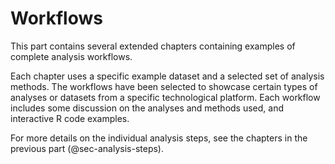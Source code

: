 # Workflows {#sec-workflows}

This part contains several extended chapters containing examples of complete analysis workflows.

Each chapter uses a specific example dataset and a selected set of analysis methods. The workflows have been selected to showcase certain types of analyses or datasets from a specific technological platform. Each workflow includes some discussion on the analyses and methods used, and interactive R code examples.

For more details on the individual analysis steps, see the chapters in the previous part (@sec-analysis-steps).
